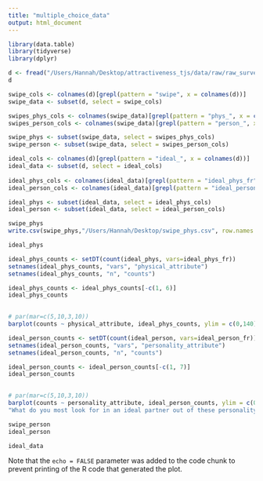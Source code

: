 ```yaml
---
title: "multiple_choice_data"
output: html_document
---
```


```r
library(data.table)
library(tidyverse)
library(dplyr)
```


```r
d <- fread("/Users/Hannah/Desktop/attractiveness_tjs/data/raw/raw_survey_data_main.csv")
d
```


```r
swipe_cols <- colnames(d)[grepl(pattern = "swipe", x = colnames(d))]
swipe_data <- subset(d, select = swipe_cols)

swipes_phys_cols <- colnames(swipe_data)[grepl(pattern = "phys_", x = colnames(swipe_data))]
swipes_person_cols <- colnames(swipe_data)[grepl(pattern = "person_", x = colnames(swipe_data))]

swipe_phys <- subset(swipe_data, select = swipes_phys_cols)
swipe_person <- subset(swipe_data, select = swipes_person_cols)

ideal_cols <- colnames(d)[grepl(pattern = "ideal_", x = colnames(d))]
ideal_data <- subset(d, select = ideal_cols)
  
ideal_phys_cols <- colnames(ideal_data)[grepl(pattern = "ideal_phys_fr", x = colnames(ideal_data))]
ideal_person_cols <- colnames(ideal_data)[grepl(pattern = "ideal_person_fr", x = colnames(ideal_data))]

ideal_phys <- subset(ideal_data, select = ideal_phys_cols)
ideal_person <- subset(ideal_data, select = ideal_person_cols)
```


```r
swipe_phys
write.csv(swipe_phys,"/Users/Hannah/Desktop/swipe_phys.csv", row.names = FALSE)
```

```r
ideal_phys
```


```r
ideal_phys_counts <- setDT(count(ideal_phys, vars=ideal_phys_fr))
setnames(ideal_phys_counts, "vars", "physical_attribute")
setnames(ideal_phys_counts, "n", "counts")

ideal_phys_counts <- ideal_phys_counts[-c(1, 6)]
ideal_phys_counts
  
```
```r
# par(mar=c(5,10,3,10))
barplot(counts ~ physical_attribute, ideal_phys_counts, ylim = c(0,140), col = '#69b3a2', main = "What do you most look for in an ideal partner out of these physical traits?")
```


```r
ideal_person_counts <- setDT(count(ideal_person, vars=ideal_person_fr))
setnames(ideal_person_counts, "vars", "personality_attribute")
setnames(ideal_person_counts, "n", "counts")

ideal_person_counts <- ideal_person_counts[-c(1, 7)]
ideal_person_counts
  
```

```r
# par(mar=c(5,10,3,10))
barplot(counts ~ personality_attribute, ideal_person_counts, ylim = c(0,100), col = '#69b3a2',  main = 				
"What do you most look for in an ideal partner out of these personality traits?")
```



```r
swipe_person 
ideal_person
```



```r
ideal_data
```


Note that the `echo = FALSE` parameter was added to the code chunk to prevent printing of the R code that generated the plot.
